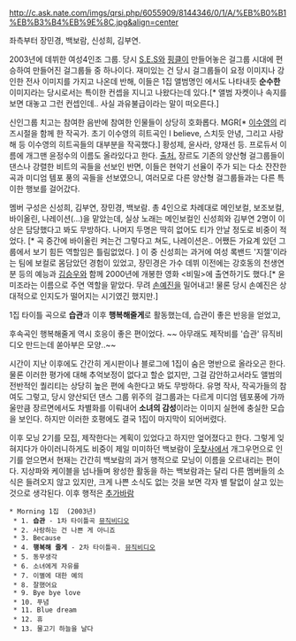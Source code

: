 http://c.ask.nate.com/imgs/qrsi.php/6055909/8144346/0/1/A/%EB%B0%B1%EB%B3%B4%EB%9E%8C.jpg&align=center

좌측부터 장민경, 백보람, 신성희, 김부연.

2003년에 데뷔한 여성4인조 그룹. 당시 [[S.E.S]]와 [[핑클]]이 만들어놓은 걸그룹 시대에 편승하여 만들어진 걸그룹들 중 하나이다. 재미있는 건 당시 걸그룹들이 요정 이미지나 강인한 전사 이미지를 가지고 나온데 반해, 이들은 1집 앨범명인 <Return To the Innocence>에서도 나타내듯 '''순수한''' 이미지라는 당시로서는 특이한 컨셉을 지니고 나왔다는데 있다.[* 앨범 자켓이나 속지를 보면 대놓고 그런 컨셉인데.. 사실 과유불급이라는 말이 떠오른다.]

신인그룹 치고는 참여한 음반에 참여한 인물들이 상당히 호화롭다. MGR[* [[이수영]]의 리즈시절을 함께 한 작곡가. 초기 이수영의 히트곡인 I believe, 스치듯 안녕, 그리고 사랑해 등 이수영의 히트곡들의 대부분을 작곡했다.] 황성제, 윤사라, 양재선 등. 프로듀서 이름에 개그맨 윤정수의 이름도 올라있다고 한다. [http://blog.naver.com/PostView.nhn?blogId=rlcks418&logNo=30089123626&categoryNo=0&parentCategoryNo=3&viewDate=&currentPage=12&postListTopCurrentPage=1&userTopListOpen=true&userTopListCount=5&userTopListManageOpen=false&userTopListCurrentPage=12 출처.] 장르도 기존의 양산형 걸그룹들이 댄스나 강렬한 비트의 곡들을 선보인 반면, 이들은 현악기 선율이 주가 되는 다소 잔잔한 곡과 미디엄 템포 풍의 곡들을 선보였으니, 여러모로 다른 양산형 걸그룹들과는 다른 특이한 행보를 걸어갔다.

멤버 구성은 신성희, 김부연, 장민경, 백보람. 총 4인으로 차례대로 메인보컬, 보조보컬, 바이올린, 나레이션(...)을 맡았는데, 실상 노래는 메인보컬인 신성희와 김부연 2명이 이상은 담당했다고 봐도 무방하다. 나머지 두명은 딱히 없어도 티가 안날 정도로 비중이 적었다. [* 곡 중간에 바이올린 켜는건 그렇다고 쳐도, 나레이션은.. 어쨌든 가요계 있던 그룹에서 보기 힘든 역할임은 틀림없었다. ] 이 중 신성희는 과거에 여성 록밴드 '지젤'이라는 팀에 보컬로 몸담았던 경험이 있었고, 장민경은 가수 데뷔 이전에는 강호동의 천생연분 등의 예능과 [[김승우]]와 함께 2000년에 개봉한 영화 <비밀>에 출연하기도 했다.[* 윤미조라는 이름으로 주연 역할을 맡았다. 무려 [[손예진]]을 밀어내고! 물론 당시 손예진은 상대적으로 인지도가 떨어지는 시기였긴 했지만.]

1집 타이틀 곡으로 '''습관'''과 이후 '''행복해줄게'''로 활동했는데, 습관이 좋은 반응을 얻었고,
{{{#!html
<iframe width="420" height="315" src="http://www.youtube.com/embed/IWdArkqh6FI" frameborder="0" allowfullscreen></iframe>
}}}

후속곡인 행복해줄게 역시 호응이 좋은 편이었다. ~~ 아무래도 제작비를 '습관' 뮤직비디오 만드는데 쏟아부은 모양..~~
{{{#!html
<iframe width="420" height="315" src="http://www.youtube.com/embed/AtY9mgYDMck" frameborder="0" allowfullscreen></iframe>
}}}

시간이 지난 이후에도 간간히 게시판이나 블로그에 1집이 숨은 명반으로 올라오곤 한다. 물론 이러한 평가에 대해 추억보정이 없다고 할순 없지만, 그걸 감안하고서라도 앨범의 전반적인 퀄리티는 상당히 높은 편에 속한다고 봐도 무방하다. 유명 작사, 작곡가들의 참여도 그렇고, 당시 양산되던 댄스 그룹 위주의 걸그룹과는 다르게 미디엄 템포풍에 가까울만큼 장르면에서도 차별화를 이뤄내어 '''소녀의 감성'''이라는 이미지 실현에 충실한 모습을 보인다. 하지만 이러한 호평에도 결국 1집이 마지막이 되어버렸다.

이후 모닝 2기를 모집, 제작한다는 계획이 있었다고 하지만 엎어졌다고 한다. 그렇게 잊혀지다가 아이러니하게도 비중이 제일 미미하던 백보람이 [[웃찾사]]에서 개그우먼으로 인기를 얻으면서 현재는 간간히 백보람의 과거 행적으로 모닝이 이름을 오르내리는 편이다. 지상파와 케이블을 넘나들며 왕성한 활동을 하는 백보람과는 달리 다른 멤버들의 소식은 들려오지 않고 있지만, 크게 나쁜 소식도 없는 것을 보면 각자 별 탈없이 살고 있는 것으로 생각된다. 이후 행적은 [[추가바람]]

 * Morning 1집 <Return To The Innocence> (2003년)
  * 1. '''습관''' - 1차 타이틀곡 [http://pann.nate.com/video/216682475 뮤직비디오]
  * 2. 사랑하는 건 나쁜 게 아니죠
  * 3. Because
  * 4. '''행복해 줄게''' - 2차 타이틀곡. [http://youtu.be/AtY9mgYDMck 뮤직비디오] 
  * 5. 동무생각
  * 6. 소녀에게 자유를
  * 7. 이별에 대한 예의
  * 8. 잘했어요
  * 9. Bye bye love
  * 10. 푸념
  * 11. Blue dream
  * 12. 휴
  * 13. 물고기 하늘을 날다
